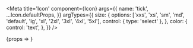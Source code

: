 

<Meta
	title='Icon'
	component={Icon}
	args={{
		name: 'tick',
		...Icon.defaultProps,
	}}
	argTypes={{
		size: {
			options: ['xxs', 'xs', 'sm', 'md', 'default', 'lg', 'xl', '2xl', '3xl', '4xl', '5xl'],
			control: { type: 'select' },
		},
		color: {
			control: 'text',
		},
	}}
/>

<Canvas>
	<Story name='Basic'>{props => <Icon {...props} />}</Story>
</Canvas>
